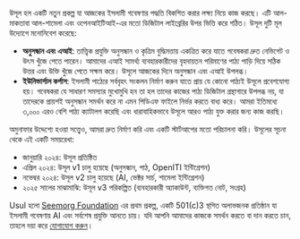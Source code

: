 উসূল হল একটি নতুন প্রকল্প যা আজকের ইসলামী গবেষণার পদ্ধতি বিকশিত করার লক্ষ্য নিয়ে কাজ করছে। এটি আল-মাকতাবা আল-শামেলা এবং ওপেনআইটিআই-এর মতো ডিজিটাল লাইব্রেরির উপর ভিত্তি করে গঠিত। উসূল দুটি মূল উদ্যোগে মনোনিবেশ করেছে:

- **অনুসন্ধান এবং এআই**: তাত্ত্বিক প্রযুক্তি অনুসন্ধান ও কৃত্রিম বুদ্ধিমত্তায় একত্রিত করে যাতে গবেষকরা দ্রুত নেভিগেট ও উৎস খুঁজে পেতে পারেন। আমাদের এআই সামর্থ্য ব্যবহারকারীদের বৃহদায়তন পরিমাণের পাঠ্য পাড়ি দিয়ে সঠিক উত্তর এবং উক্তি খুঁজে পেতে সক্ষম করে। উসূলে আজকের দিনে অনুসন্ধান এবং এআই উপলব্ধ।
- **ইউনিভার্সাল কর্পাস**: ইসলামী পাঠ্যের সর্ববৃহৎ সংকলন নির্মাণ করুন যাতে প্রায় যে কোনো পাঠ্যই উসূলে প্রবেশযোগ্য হয়। গবেষকরা যে সাধারণ সমস্যার মুখোমুখি হন তা হল তাদের কাজের পাঠ্য ডিজিটাল গ্রন্থাগারে উপলব্ধ নয়, যা তাদেরকে প্রায়শই অনুসন্ধান সমর্থন করে না এমন পিডিএফ ফাইলে নির্ভর করতে বাধ্য করে। আমরা ইতিমধ্যে ৩,০০০ এরও বেশি পাঠ্য ক্যাটালগ করেছি এবং ধারাবাহিকভাবে উসূলে আরও পাঠ্য যুক্ত করার জন্য কাজ করছি।

অমুনাফার উদ্দেশ্যে হওয়া সত্ত্বেও, আমরা দ্রুত নির্মাণ করি এবং একটি স্টার্টআপের মতো পরিচালনা করি। উসূলের সূচনা থেকে এই একটি সময়রেখা:

- জানুয়ারি ২০২৪: উসূল প্রতিষ্ঠিত
- এপ্রিল ২০২৪: উসূল v1 চালু হয়েছে (অনুসন্ধান, পাঠ, OpenITI ইন্টিগ্রেশন)
- নভেম্বর ২০২৪: উসূল v2 চালু হয়েছে (AI, ভেক্টর সার্চ, শামেলা ইন্টিগ্রেশন)
- ২০২৫ সালের মাঝামাঝি: উসূল v3 পরিকল্পিত (ব্যবহারকারী অ্যাকাউন্ট, ব্যক্তিগত নোট, সংগ্রহ)

Usul হলো <a href="https://digitalseem.org" target="_blank">Seemorg Foundation</a> এর প্রথম প্রকল্প, একটি 501(c)3 স্থগিত অলাভজনক প্রতিষ্ঠান যা ইসলামী গবেষণায় AI এবং সর্বশেষ প্রযুক্তি আনতে চায়। যদি আপনি আমাদের কাজকে সমর্থন করতে বা দান করতে চান, তাহলে দয়া করে <a href="mailto:contact@digitalseem.org" target="_blank">যোগাযোগ করুন</a>।

